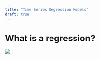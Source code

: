 ```yaml
---
title: "Time Series Regression Models"
draft: true
---
```


# What is a regression?

![](ed_edd_eddie.gif)



